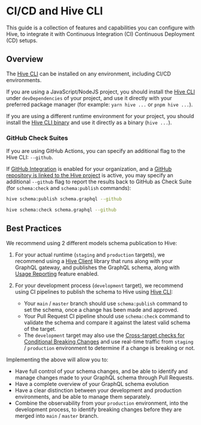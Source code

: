 # CI/CD and Hive CLI

This guide is a collection of features and capabilities you can configure with Hive, to integrate it
with Continuous Integration (CI) Continuous Deployment (CD) setups.

## Overview

The [Hive CLI](/api-reference/cli) can be installed on any environment, including CI/CD
environments.

If you are using a JavaScript/NodeJS project, you should install the
[Hive CLI](/api-reference/cli#nodejs) under `devDependencies` of your project, and use it directly
with your preferred package manager (for example: `yarn hive ...` or `pnpm hive ...`).

If you are using a different runtime environment for your project, you should install the
[Hive CLI binary](/api-reference/cli#binary) and use it directly as a binary (`hive ...`).

### GitHub Check Suites

If you are using GitHub Actions, you can specify an additional flag to the Hive CLI: `--github`.

If [GitHub Integration](/management/organizations#github) is enabled for your organization, and a
[GitHub repository is linked to the Hive project](/management/projects#github-repository) is active,
you may specify an additional `--github` flag to report the results back to GitHub as Check Suite
(for `schema:check` and `schema:publish` commands):

```bash
hive schema:publish schema.graphql --github
```

```bash
hive schema:check schema.graphql --github
```

## Best Practices

We recommend using 2 different models schema publication to Hive:

1. For your actual runtime (`staging` and `production` targets), we recommend using a
   [Hive Client](/api-reference/client) library that runs along with your GraphQL gateway, and
   publishes the GraphQL schema, along with [Usage Reporting](/features/usage-reporting) feature
   enabled.
2. For your development process (`development` target), we recommend using CI pipelines to publish
   the schema to Hive using [Hive CLI](/api-reference/cli):

   - Your `main` / `master` branch should use `schema:publish` command to set the schema, once a
     change has been made and approved.
   - Your Pull Request CI pipeline should use `schema:check` command to validate the schema and
     compare it against the latest valid schema of the target.
   - The `development` target may also use the
     [Cross-target checks for Conditional Breaking Changes](/management/targets#cross-target-checks)
     and use real-time traffic from `staging` / `production` environment to determine if a change is
     breaking or not.

Implementing the above will allow you to:

- Have full control of your schema changes, and be able to identify and manage changes made to your
  GraphQL schema through Pull Requests.
- Have a complete overview of your GraphQL schema evolution
- Have a clear distinction between your development and production environments, and be able to
  manage them separately.
- Combine the observability from your `production` environment, into the development process, to
  identify breaking changes before they are merged into `main` / `master` branch.
